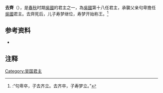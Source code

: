 '''去齊'''（{{Bd|？||前586年}}），是[[春秋时期|春秋]]时期[[吳國|吳國]]的君主之一，為[[吳國|吳國]]第十八任君主，承襲父亲句卑擔任[[吳國|吳國]]君主。去齊死后，儿子寿梦继位，寿梦开始称王。<ref>{{Wikisource history|史記|031|吳太伯世家}}:“句卑卒，子去齐立。去齐卒，子寿梦立。”</ref>

{{start box}}
{{s-before|[[句卑|句卑]]}}
{{s-title|[[吴国|吴国]]君主}}
{{s-after|[[寿梦|寿梦]]}}
{{end box}}

==参考资料==
*{{Wikisource history|史記|031|吳太伯世家}}

==注释==
{{Reflist|2}}
{{吴国君主}}

[[Category:吴国君主|Category:吴国君主]]